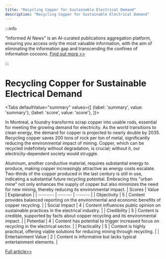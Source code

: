 ```yaml
---
title: "Recycling Copper for Sustainable Electrical Demand"
description: "Recycling Copper for Sustainable Electrical Demand"
---
```



:::info

"Informed AI News" is an AI-curated publications aggregation platform, ensuring you access only the most valuable information, with the aim of eliminating the information gap and transcending the confines of information cocoons.  [Find out more >>](/docs/guides)

:::

# Recycling Copper for Sustainable Electrical Demand


<Tabs
	defaultValue="summary"
	values={[
	{label: 'summary', value: 'summary'},
	{label: 'score', value: 'score'},
]}>
<TabItem value="summary">


In Montreal, a foundry transforms scrap copper into usable rods, essential for meeting the growing demand for electricity. As the world transitions to clean energy, the demand for copper is projected to nearly double by 2035. Recycling copper saves 200 tons of rock per ton of metal, significantly reducing the environmental impact of mining. Copper, which can be recycled indefinitely without degradation, is crucial; without it, our electricity-dependent society would struggle.

Aluminum, another conductive material, requires substantial energy to produce, making copper increasingly attractive as energy costs escalate. Two-thirds of the copper produced in the last century is still in use, indicating a substantial future recycling potential. Embracing this "urban mine" not only enhances the supply of copper but also minimizes the need for new mining, thereby reducing its environmental impact.
</TabItem>
<TabItem value="score">
	| Scores     | Value   | Explanation |
	| -------- | ------- | ------- |
	| Objectivity  | 5    | Content provides balanced reporting on the environmental and economic benefits of copper recycling.    |
	| Social Impact | 4     | Content influences public opinion on sustainable practices in the electrical industry.    |
	| Credibility    | 5    | Content is credible, supported by facts about copper recycling and its environmental impact.    |
	| Potential    | 4    | Content has potential to trigger increased focus on recycling in the electrical sector.    |
	| Practicality    | 5    | Content is highly practical, offering viable solutions for reducing mining through recycling.    |
	| Entertainment Value    | 2    | Content is informative but lacks typical entertainment elements.    |
</TabItem>
</Tabs>

[Full article>>](https://apnews.com/article/copper-recycling-nexans-mining-electrification-wire-minerals-e61b4a11217528696fb66388ca8a1945)
